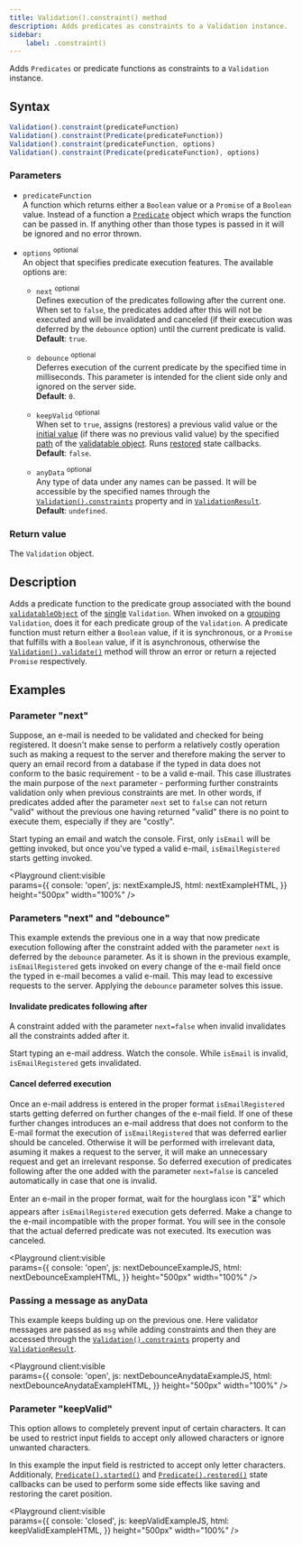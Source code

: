 ```yaml
---
title: Validation().constraint() method
description: Adds predicates as constraints to a Validation instance.
sidebar:
    label: .constraint()
---
```



Adds `Predicates` or predicate functions as constraints to a `Validation` instance.

## Syntax

```js
Validation().constraint(predicateFunction)
Validation().constraint(Predicate(predicateFunction))
Validation().constraint(predicateFunction, options)
Validation().constraint(Predicate(predicateFunction), options)
```

### Parameters

- `predicateFunction`
<br/> A function which returns either a `Boolean` value or a `Promise` of a `Boolean` value. Instead of a function a [`Predicate`](/api/predicate/constructor) object which wraps the function can be passed in. If anything other than those types is passed in it will be ignored and no error thrown.

- `options` <sup>optional</sup>
<br/> An object that specifies predicate execution features. The available options are:

    - `next` <sup>optional</sup>
    <br/> Defines execution of the predicates following after the current one. When set to `false`, the predicates added after this will not be executed and will be invalidated and canceled (if their execution was deferred by the `debounce` option) until the current predicate is valid.
    <br/> **Default**: `true`.

    - `debounce` <sup>optional</sup>
    <br/> Deferres execution of the current predicate by the specified time in milliseconds. This parameter is intended for the client side only and ignored on the server side.
    <br/> **Default**: `0`.
    
    - `keepValid` <sup>optional</sup>
    <br/> When set to `true`, assigns (restores) a previous valid value or the [initial value](/api/validation/constructor#parameters) (if there was no previous valid value) by the specified [path](/api/validation/constructor#parameters) of the [validatable object](/api/validation/constructor#parameters). Runs [restored](/api/predicate/instance-methods/restored) state callbacks.
    <br/> **Default**: `false`.
    
    - `anyData` <sup>optional</sup>
    <br/> Any type of data under any names can be passed. It will be accessible by the specified names through the [`Validation().constraints`](/api/validation/instance-properties/constraints) property and in [`ValidationResult`](/api/validation-result).
    <br/> **Default**: `undefined`.

### Return value

The `Validation` object. 

## Description

Adds a predicate function to the predicate group associated with the bound [`validatableObject`](/api/validation/constructor#parameters) of the [single](/concept/single-validation) `Validation`. When invoked on a [grouping](/concept/grouping-validations) `Validation`, does it for each predicate group of the `Validation`. A predicate function must return either a `Boolean` value, if it is synchronous, or a `Promise` that fulfills with a `Boolean` value, if it is asynchronous, otherwise the [`Validation().validate()`](/api/validation/instance-methods/validate) method will throw an error or return a rejected `Promise` respectively.

## Examples

### Parameter "next"

Suppose, an e-mail is needed to be validated and checked for being registered. It doesn't make sense to perform a relatively costly operation such as making a request to the server and therefore making the server to query an email record from a database if the typed in data does not conform to the basic requirement - to be a valid e-mail. This case illustrates the main purpose of the `next` parameter - performing further constraints validation only when previous constraints are met. In other words, if predicates added after the parameter `next` set to `false` can not return "valid" without the previous one having returned "valid" there is no point to execute them, especially if they are "costly". 

Start typing an email and watch the console. First, only `isEmail` will be getting invoked, but once you've typed a valid e-mail, `isEmailRegistered` starts getting invoked. 

<Playground client:visible  
    params={{
        console: 'open',
        js: nextExampleJS,
        html: nextExampleHTML,
    }}
    height="500px"
    width="100%"
/>

### Parameters "next" and "debounce"

This example extends the previous one in a way that now predicate execution following after the constraint added with the parameter `next` is deferred by the `debounce` parameter. As it is shown in the previous example, `isEmailRegistered` gets invoked on every change of the e-mail field once the typed in e-mail becomes a valid e-mail. This may lead to excessive requests to the server. Applying the `debounce` parameter solves this issue.

#### Invalidate predicates following after

A constraint added with the parameter `next=false` when invalid invalidates all the constraints added after it.

Start typing an e-mail address. Watch the console. While `isEmail` is invalid, `isEmailRegistered` gets invalidated.

#### Cancel deferred execution

Once an e-mail address is entered in the proper format `isEmailRegistered` starts getting deferred on further changes of the e-mail field. If one of these further changes introduces an e-mail address that does not conform to the E-mail format the execution of `isEmailRegistered` that was deferred earlier should be canceled. Otherwise it will be performed with irrelevant data, asuming it makes a request to the server, it will make an unnecessary request and get an irrelevant response. So deferred execution of predicates following after the one added with the parameter `next=false` is canceled automatically in case that one is invalid.

Enter an e-mail in the proper format, wait for the hourglass icon "⏳" which appears after `isEmailRegistered` execution gets deferred. Make a change to the e-mail incompatible with the proper format. You will see in the console that the actual deferred predicate was not executed. Its execution was canceled.

<Playground client:visible  
    params={{
        console: 'open',
        js: nextDebounceExampleJS,
        html: nextDebounceExampleHTML,
    }}
    height="500px"
    width="100%"
/>

### Passing a message as anyData

This example keeps bulding up on the previous one. Here validator messages are passed as `msg` while adding constraints and then they are accessed through the [`Validation().constraints`](/api/validation/instance-properties/constraints) property and [`ValidationResult`](/api/validation-result).
 

<Playground client:visible  
    params={{
        console: 'open',
        js: nextDebounceAnydataExampleJS,
        html: nextDebounceAnydataExampleHTML,
    }}
    height="500px"
    width="100%"
/>

### Parameter "keepValid" 

This option allows to completely prevent input of certain characters. It can be used to restrict input fields to accept only allowed characters or ignore unwanted characters.

In this example the input field is restricted to accept only letter characters. Additionaly, [`Predicate().started()`](/api/predicate/instance-methods/started) and [`Predicate().restored()`](/api/predicate/instance-methods/restored) state callbacks can be used to perform some side effects like saving and restoring the caret position.

<Playground client:visible  
    params={{
        console: 'closed',
        js: keepValidExampleJS,
        html: keepValidExampleHTML,
    }}
    height="500px"
    width="100%"
/>
